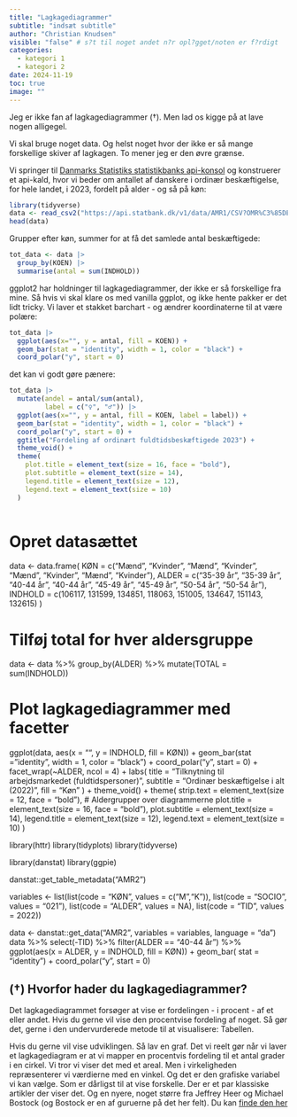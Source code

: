 ```yaml
---
title: "Lagkagediagrammer"
subtitle: "indsæt subtitle"
author: "Christian Knudsen"
visible: "false" # s?t til noget andet n?r opl?gget/noten er f?rdigt
categories:
  - kategori 1
  - kategori 2
date: 2024-11-19
toc: true
image: ""
---
```


Jeg er ikke fan af lagkagediagrammer (†). Men lad os kigge på at lave nogen
alligegel.

Vi skal bruge noget data. Og helst noget hvor der ikke er så mange forskellige skiver af lagkagen. To mener jeg er den øvre grænse.

Vi springer til [Danmarks Statistiks statistikbanks api-konsol](https://api.statbank.dk/console#data) og konstruerer et api-kald, hvor vi beder
om antallet af danskere i ordinær beskæftigelse, for hele landet, i 2023, fordelt på alder - og så på køn:

```r
library(tidyverse)
data <- read_csv2("https://api.statbank.dk/v1/data/AMR1/CSV?OMR%C3%85DE=000&KOEN=M%2CK&ALDER1=*&Tid=2023&SOCIO=021")
head(data)
```


Grupper efter køn, summer for at få det samlede antal beskæftigede:

```r
tot_data <- data |> 
  group_by(KOEN) |> 
  summarise(antal = sum(INDHOLD))
```

ggplot2 har holdninger til lagkagediagrammer, der ikke er så forskellige fra mine. Så hvis vi skal klare os med 
vanilla ggplot, og ikke hente pakker er det lidt tricky.
Vi laver et stakket barchart - og ændrer koordinaterne til at være polære:

```r
tot_data |> 
  ggplot(aes(x="", y = antal, fill = KOEN)) +
  geom_bar(stat = "identity", width = 1, color = "black") +
  coord_polar("y", start = 0)
```

det kan vi godt gøre pænere:
```r
tot_data |> 
  mutate(andel = antal/sum(antal),
         label = c("♀", "♂")) |> 
  ggplot(aes(x="", y = antal, fill = KOEN, label = label)) +
  geom_bar(stat = "identity", width = 1, color = "black") +
  coord_polar("y", start = 0) +
  ggtitle("Fordeling af ordinært fuldtidsbeskæftigede 2023") +
  theme_void() +
  theme(
    plot.title = element_text(size = 16, face = "bold"),
    plot.subtitle = element_text(size = 14),
    legend.title = element_text(size = 12),
    legend.text = element_text(size = 10)
  ) 
  
```





# Opret datasættet
data <- data.frame(
  KØN = c("Mænd", "Kvinder", "Mænd", "Kvinder", "Mænd", "Kvinder", "Mænd", "Kvinder"),
  ALDER = c("35-39 år", "35-39 år", "40-44 år", "40-44 år", "45-49 år", "45-49 år", "50-54 år", "50-54 år"),
  INDHOLD = c(106117, 131599, 134851, 118063, 151005, 134647, 151143, 132615)
)

# Tilføj total for hver aldersgruppe
data <- data %>%
  group_by(ALDER) %>%
  mutate(TOTAL = sum(INDHOLD))

# Plot lagkagediagrammer med facetter
ggplot(data, aes(x = "", y = INDHOLD, fill = KØN)) +
  geom_bar(stat = "identity", width = 1, color = "black") +
  coord_polar("y", start = 0) +
  facet_wrap(~ALDER, ncol = 4) +
  labs(
    title = "Tilknytning til arbejdsmarkedet (fuldtidspersoner)",
    subtitle = "Ordinær beskæftigelse i alt (2022)",
    fill = "Køn"
  ) +
  theme_void() +
  theme(
    strip.text = element_text(size = 12, face = "bold"), # Aldergrupper over diagrammerne
    plot.title = element_text(size = 16, face = "bold"),
    plot.subtitle = element_text(size = 14),
    legend.title = element_text(size = 12),
    legend.text = element_text(size = 10)
  )


library(httr)
library(tidyplots)
library(tidyverse)

library(danstat)
library(ggpie)

danstat::get_table_metadata("AMR2")

variables <- list(list(code = "KØN", values = c("M","K")),
                  list(code = "SOCIO", values = "021"),
                  list(code = "ALDER", values = NA),
                  list(code = "TID", values = 2022))


data <- danstat::get_data("AMR2", variables = variables, language = "da")
data %>% select(-TID) %>% 
  filter(ALDER == "40-44 år") %>% 
  ggplot(aes(x = ALDER, y = INDHOLD, fill = KØN)) +
  geom_bar( stat = "identity") +
  coord_polar("y", start = 0)


## (†) Hvorfor hader du lagkagediagrammer? 

Det lagkagediagrammet forsøger at vise er fordelingen - i procent - af et eller andet. Hvis du gerne 
vil vise den procentvise fordeling af noget. Så gør det, gerne i 
den undervurderede metode til at visualisere: Tabellen.

Hvis du gerne vil vise udviklingen. Så lav en graf. Det vi reelt gør
når vi laver et lagkagediagram er at vi mapper en procentvis fordeling
til et antal grader i en cirkel. Vi tror vi viser det med 
et areal. Men i virkeligheden repræsenterer vi værdierne med en
vinkel. Og det er den grafiske variabel vi kan vælge. Som er dårligst
til at vise forskelle. Der er et par klassiske artikler der 
viser det. Og en
nyere, noget større fra Jeffrey Heer og Michael Bostock (og Bostock er
en af guruerne på det her felt). Du kan [finde den her](http://vis.stanford.edu/files/2010-MTurk-CHI.pdf)
